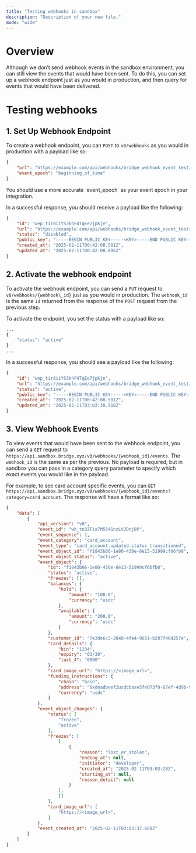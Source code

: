 ```yaml
---
title: "Testing webhooks in sandbox"
description: "Description of your new file."
mode: "wide"
---
```


# **Overview**

Although we don’t send webhook events in the sandbox environment, you can still view the events that would have been sent. To do this, you can set up a webhook endpoint just as you would in production, and then query for events that would have been delivered.

# **Testing webhooks**

## **1. Set Up Webhook Endpoint**

To create a webhook endpoint, you can `POST` to `v0/webhooks` as you would in production with a payload like so:

```json
{
    "url": "https://example.com/api/webhooks/bridge_webhook_event_testing",
    "event_epoch": "beginning_of_time"
}
```

<Note>
  You should use a more accurate `event_epoch` as your event epoch in your integration.
</Note>

In a successful response, you should receive a payload like the following:

```json
{
    "id": "wep_tir8iiYS3khF4TqEe7jpKje",
    "url": "https://example.com/api/webhooks/bridge_webhook_event_testing",
    "status": "disabled",
    "public_key": "-----BEGIN PUBLIC KEY-----<KEY>-----END PUBLIC KEY-----\n",
    "created_at": "2025-02-11T00:42:08.581Z",
    "updated_at": "2025-02-11T00:42:08.806Z"
}
```

## **2. Activate the webhook endpoint**

To activate the webhook endpoint, you can send a `PUT` request to `v0/webhooks/{webhook\_id}` just as you would in production. The `webhook_id` is the same `id` returned from the response of the `POST` request from the previous step.

To activate the endpoint, you set the status with a payload like so:

```bash
...
{
    "status": "active"
}
...
```

In a successful response, you should see a payload like the following:

```json
{
    "id": "wep_tir8iiYS3khF4TqEe7jpKje",
    "url": "https://example.com/api/webhooks/bridge_webhook_event_testing",
    "status": "active",
    "public_key": "-----BEGIN PUBLIC KEY-----<KEY>-----END PUBLIC KEY-----\n",
    "created_at": "2025-02-11T00:42:08.581Z",
    "updated_at": "2025-02-11T03:03:30.918Z"
}
```

## **3. View Webhook Events**

To view events that would have been sent to the webhook endpoint, you can send a `GET` request to `https://api.sandbox.bridge.xyz/v0/webhooks/{webhook_id}/events`. The `webhook_id` is the same as per the previous. No payload is required, but in sandbox you can pass in a category query parameter to specify which exact events you would like in the payload.

For example, to see card account specific events, you can `GET https://api.sandbox.bridge.xyz/v0/webhooks/{webhook_id}/events?category=card_account`. The response will have a format like so:

```json expandable
{
    "data": [
        {
            "api_version": "v0",
            "event_id": "wh_tn3ZFia7M5541nzLVJDtj8P",
            "event_sequence": 2,
            "event_category": "card_account",
            "event_type": "card_account.updated.status_transitioned",
            "event_object_id": "f1843b06-1e80-430e-8e13-51999cf66fb8",
            "event_object_status": "active",
            "event_object": {
                "id": "f1843b06-1e80-430e-8e13-51999cf66fb8",
                "status": "active",
                "freezes": [],
                "balances": {
                    "hold": {
                        "amount": "100.0",
                        "currency": "usdc"
                    },
                    "available": {
                        "amount": "200.0",
                        "currency": "usdc"
                    }
                },
                "customer_id": "7e3de6c3-2848-4fe4-9651-b287f464257e",
                "card_details": {
                    "bin": "1234",
                    "expiry": "03/30",
                    "last_4": "0000"
                },
                "card_image_url": "https://<image_url>",
                "funding_instructions": {
                    "chain": "base",
                    "address": "0xdeadbeef2usdcbase5fe073f0-67ef-4d9b-906b-a859f22baf56",
                    "currency": "usdc"
                }
            },
            "event_object_changes": {
                "status": [
                    "frozen",
                    "active"
                ],
                "freezes": [
                    [
                        {
                            "reason": "lost_or_stolen",
                            "ending_at": null,
                            "initiator": "developer",
                            "created_at": "2025-02-11T03:03:28Z",
                            "starting_at": null,
                            "reason_detail": null
                        }
                    ],
                    []
                ],
                "card_image_url": [
                    "https://<image_url>",
                ]
            },
            "event_created_at": "2025-02-11T03:03:37.680Z"
        }
    ]
}
```